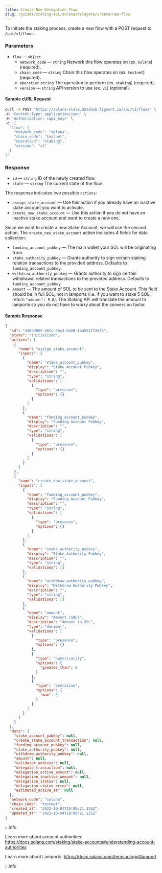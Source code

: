```yaml
---
title: Create New Delegation Flow
slug: /guides/staking-api/solana/delegate/create-new-flow
---
```


To initiate the staking process, create a new flow with a POST request to `/api/v1/flows`.

### Parameters

- `flow` &mdash; `object`
  - `network_code` &mdash; `string` Network this flow operates on (ex. `solana`) (required).
  - `chain_code` &mdash; `string` Chain this flow operates on (ex. `testnet`) (required).
  - `operation` `string` The operation to perform (ex. `staking`) (required).
  - `version` &mdash; `string` API version to use (ex. `v1`) (optional).

#### Sample cURL Request

```bash {5-10}
curl -X POST 'https://solana-slate.datahub.figment.io/api/v1/flows' \
-H 'Content-Type: application/json' \
-H 'Authorization: <api_key>' \
-d '{
  "flow": {
    "network_code": "solana",
    "chain_code": "testnet",
    "operation": "staking",
    "version": "v1"
  }
}'
```

### Response

- `id` &mdash; `string` ID of the newly created flow.
- `state` &mdash; `string` The current state of the flow.

The response indicates two possible `actions`:

- `assign_stake_account` &mdash; Use this action if you already have an inactive stake account you want to activate.
- `create_new_stake_account` &mdash; Use this action if you do not have an inactive stake account and want to create a new one.

Since we want to create a new Stake Account, we will use the second action. The `create_new_stake_account` action indicates 4 fields for data collection:

- `funding_account_pubkey` &mdash; The main wallet your SOL will be originating from.
- `stake_authority_pubkey` &mdash; Grants authority to sign certain staking relation transactions to the provided address. Defaults to `funding_account_pubkey`.
- `withdraw_authority_pubkey` &mdash; Grants authority to sign certain withdrawal related transactions to the provided address. Defaults to `funding_account_pubkey`.
- `amount` &mdash; The amount of SOL to be sent to the Stake Account. This field should be in full SOL, not in lamports (i.e. if you want to stake 5 SOL, return `"amount": 5.0`). The Staking API will translate the amount to lamports so you do not have to worry about the conversion factor.

#### Sample Response

```json {2-3,6,35,38,50,57,64}
{
  "id": "436bd609-48fc-46c4-bde8-1aa921ff2ef5",
  "state": "initialized",
  "actions": [
    {
      "name": "assign_stake_account",
      "inputs": [
        {
          "name": "stake_account_pubkey",
          "display": "Stake Account Pubkey",
          "description": "",
          "type": "string",
          "validations": [
            {
              "type": "presence",
              "options": {}
            }
          ]
        },
        {
          "name": "funding_account_pubkey",
          "display": "Funding Account Pubkey",
          "description": "",
          "type": "string",
          "validations": [
            {
              "type": "presence",
              "options": {}
            }
          ]
        }
      ]
    },
    {
      "name": "create_new_stake_account",
      "inputs": [
        {
          "name": "funding_account_pubkey",
          "display": "Funding Account Pubkey",
          "description": "",
          "type": "string",
          "validations": [
            {
              "type": "presence",
              "options": {}
            }
          ]
        },
        {
          "name": "stake_authority_pubkey",
          "display": "Stake Authority Pubkey",
          "description": "",
          "type": "string",
          "validations": []
        },
        {
          "name": "withdraw_authority_pubkey",
          "display": "Withdraw Authority Pubkey",
          "description": "",
          "type": "string",
          "validations": []
        },
        {
          "name": "amount",
          "display": "Amount (SOL)",
          "description": "Amount in SOL",
          "type": "decimal",
          "validations": [
            {
              "type": "presence",
              "options": {}
            },
            {
              "type": "numericality",
              "options": {
                "greater_than": 0
              }
            },
            {
              "type": "precision",
              "options": {
                "max": 9
              }
            }
          ]
        }
      ]
    }
  ],
  "data": {
    "stake_account_pubkey": null,
    "create_stake_account_transaction": null,
    "funding_account_pubkey": null,
    "stake_authority_pubkey": null,
    "withdraw_authority_pubkey": null,
    "amount": null,
    "validator_address": null,
    "delegate_transaction": null,
    "delegation_active_amount": null,
    "delegation_inactive_amount": null,
    "delegation_status": null,
    "delegation_status_error": null,
    "estimated_active_at": null
  },
  "network_code": "solana",
  "chain_code": "testnet",
  "created_at": "2022-10-04T19:05:21.115Z",
  "updated_at": "2022-10-04T19:05:21.115Z"
}
```

:::info

Learn more about account authorities: https://docs.solana.com/staking/stake-accounts#understanding-account-authorities

Learn more about Lamports: https://docs.solana.com/terminology#lamport

:::info
